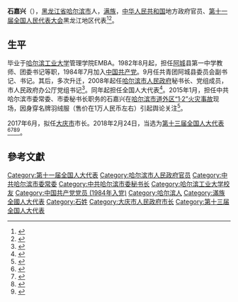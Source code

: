 '''石嘉兴'''（{{bd|1961年|4月|}}），[[黑龙江省|黑龙江省]][[哈尔滨市|哈尔滨市]]人，[[满族|满族]]，[[中华人民共和国|中华人民共和国]]地方政府官员、[[第十一届全国人民代表大会|第十一届全国人民代表大会]]黑龙江地区代表<ref>{{cite web|author=新华网|title=第十一届全国人大代表|url=http://news.xinhuanet.com/ziliao/2008-03/03/content_7708230.htm?node=36628|publisher=新华网|accessdate=2014-01-07|archive-date=2014-01-10|archive-url=https://web.archive.org/web/20140110211415/http://news.xinhuanet.com/ziliao/2008-03/03/content_7708230.htm?node=36628|dead-url=no}}</ref><ref>{{cite web| url=http://www.harbinjgdj.gov.cn/news_view.jsp?id=3185| title=市委常委、市委秘书长、市直机关工委书记石嘉兴召开 分管部门副处级以上干部大会| accessdate=2014-03-12| deadurl=yes| archiveurl=https://web.archive.org/web/20140312224638/http://www.harbinjgdj.gov.cn/news_view.jsp?id=3185| archivedate=2014-03-12}}</ref>。

==生平==
毕业于[[哈尔滨工业大学|哈尔滨工业大学]]管理学院EMBA。1982年8月起，担任[[阿城|阿城]]县第一中学教师、团委书记等职，1984年7月加入[[中国共产党|中国共产党]]。9月任共青团阿城县委员会副书记、书记。其后，多次升迁，2008年起任[[哈尔滨市人民政府|哈尔滨市人民政府]]秘书长、党组成员，市人民政府办公厅党组书记<ref>{{Cite web|url=http://www.harbin.gov.cn/zwxxgk/ldxx/sjld/sjx.htm|title=石嘉兴工作简历|accessdate=|author=|date=|work=|publisher=哈尔滨市，来源：新文化报|language=Zh-hans|deadurl=yes|archiveurl=https://web.archive.org/web/20160503202211/http://www.harbin.gov.cn/zwxxgk/ldxx/sjld/sjx.htm|archivedate=2016-05-03}}</ref>。同年起担任全国人大代表<ref>{{cite news|title=全国人大代表信息-石嘉兴|url= http://210.82.31.1:8084/delegate/viewDelegate.action?dbid=110547|accessdate=2013-04-05|newspaper=全国人大网}}</ref>。2015年1月，担任中共哈尔滨市委常委、市委秘书长职务的石嘉兴在[[哈尔滨市道外区“1·2”火灾事故|哈尔滨市道外区“1·2”火灾事故]]现场，因身穿名牌羽绒服（售价在1万人民币左右）引起舆论关注<ref>{{Cite web|url=http://news.ifeng.com/a/20150107/42872316_0.shtml|title=遗属仅获2万元抚恤金系误读|accessdate=2016-06-11|author=|date=2015-01-07|work=|publisher=凤凰网，来源：新文化报|language=Zh-hans|archive-date=2016-08-03|archive-url=https://web.archive.org/web/20160803103444/http://news.ifeng.com/a/20150107/42872316_0.shtml|dead-url=no}}</ref>。

2017年6月，拟任[[大庆市|大庆市]]市长。2018年2月24日，当选为[[第十三届全国人大代表|第十三届全国人大代表]]<ref>{{Cite web|title=（受权发布）中华人民共和国第十三届全国人民代表大会代表名单-中新网|url=http://www.chinanews.com/gn/2018/02-25/8453959.shtml|accessdate=2021-02-19|work=[[中国新闻网|中国新闻网]]|archive-date=2018-02-27|archive-url=https://web.archive.org/web/20180227031724/http://www.chinanews.com/gn/2018/02-25/8453959.shtml|dead-url=no}}</ref><ref>{{cite web | title=中华人民共和国第十三届全国人民代表大会代表名单 | website=[[光明网_(中国)|光明网]] | date=2018-02-25 | url=https://news.gmw.cn/2018-02/25/content_27792557.htm | language=zh | access-date=2021-02-19 | archive-date=2021-10-19 | archive-url=https://web.archive.org/web/20211019124618/https://news.gmw.cn/2018-02/25/content_27792557.htm | dead-url=no }}</ref><ref>{{cite web | title=第十三届全国人民代表大会代表名单（2980名） | website=[[澎湃新闻|澎湃新闻]]-The Paper | url=https://www.thepaper.cn/newsDetail_forward_2008905 | language=zh | access-date=2021-02-19 | archive-date=2018-03-23 | archive-url=https://web.archive.org/web/20180323190049/https://www.thepaper.cn/newsDetail_forward_2008905 | dead-url=no }}</ref><ref>{{cite web | title=中华人民共和国第十三届全国人民代表大会代表名单 | website=[[中国网|中国网]] | date=2018-02-25 | url=http://news.china.com.cn/2018-02/25/content_50599587.htm | language=zh | access-date=2021-02-19 | archive-date=2021-02-21 | archive-url=https://web.archive.org/web/20210221201146/http://news.china.com.cn/2018-02/25/content_50599587.htm | dead-url=no }}</ref>。

==參考文獻==
{{Reflist|2}}

{{DEFAULTSORT:S}}
[[Category:第十一届全国人大代表|Category:第十一届全国人大代表]]
[[Category:哈尔滨市人民政府官员|Category:哈尔滨市人民政府官员]]
[[Category:中共哈尔滨市委常委|Category:中共哈尔滨市委常委]]
[[Category:中共哈尔滨市委秘书长|Category:中共哈尔滨市委秘书长]]
[[Category:哈尔滨工业大学校友|Category:哈尔滨工业大学校友]]
[[Category:中国共产党党员_(1984年入党)|Category:中国共产党党员 (1984年入党)]]
[[Category:哈尔滨人|Category:哈尔滨人]]
[[Category:滿族全國人大代表|Category:滿族全國人大代表]]
[[Category:石姓|Category:石姓]]
[[Category:大庆市人民政府市长|Category:大庆市人民政府市长]]
[[Category:第十三届全国人大代表|Category:第十三届全国人大代表]]